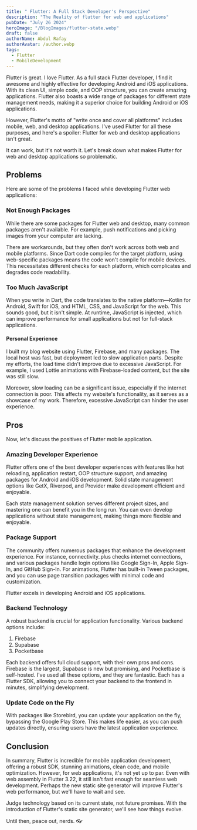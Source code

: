 ```yaml
---
title: " Flutter: A Full Stack Developer's Perspective"
description: "The Reality of flutter for web and applications"
pubDate: "July 26 2024"
heroImage: "/BlogImages/flutter-state.webp"
draft: false
authorName: Abdul Rafay
authorAvatar: /author.webp
tags:
  - Flutter
  - MobileDevelopment
---
```


Flutter is great. I love Flutter. As a full stack Flutter developer, I find it awesome and highly effective for developing Android and iOS applications. With its clean UI, simple code, and OOP structure, you can create amazing applications. Flutter also boasts a wide range of packages for different state management needs, making it a superior choice for building Android or iOS applications.

However, Flutter's motto of "write once and cover all platforms" includes mobile, web, and desktop applications. I've used Flutter for all these purposes, and here's a spoiler: Flutter for web and desktop applications isn't great.

It can work, but it's not worth it. Let's break down what makes Flutter for web and desktop applications so problematic.

## Problems

Here are some of the problems I faced while developing Flutter web applications:

### Not Enough Packages

While there are some packages for Flutter web and desktop, many common packages aren't available. For example, push notifications and picking images from your computer are lacking.

There are workarounds, but they often don't work across both web and mobile platforms. Since Dart code compiles for the target platform, using web-specific packages means the code won't compile for mobile devices. This necessitates different checks for each platform, which complicates and degrades code readability.

### Too Much JavaScript

When you write in Dart, the code translates to the native platform—Kotlin for Android, Swift for iOS, and HTML, CSS, and JavaScript for the web. This sounds good, but it isn't simple. At runtime, JavaScript is injected, which can improve performance for small applications but not for full-stack applications.

#### Personal Experience

I built my blog website using Flutter, Firebase, and many packages. The local host was fast, but deployment led to slow application parts. Despite my efforts, the load time didn't improve due to excessive JavaScript. For example, I used Lottie animations with Firebase-loaded content, but the site was still slow.

Moreover, slow loading can be a significant issue, especially if the internet connection is poor. This affects my website's functionality, as it serves as a showcase of my work. Therefore, excessive JavaScript can hinder the user experience.

## Pros

Now, let's discuss the positives of Flutter mobile application.

### Amazing Developer Experience

Flutter offers one of the best developer experiences with features like hot reloading, application restart, OOP structure support, and amazing packages for Android and iOS development. Solid state management options like GetX, Riverpod, and Provider make development efficient and enjoyable.

Each state management solution serves different project sizes, and mastering one can benefit you in the long run. You can even develop applications without state management, making things more flexible and enjoyable.

### Package Support

The community offers numerous packages that enhance the development experience. For instance, connectivity_plus checks internet connections, and various packages handle login options like Google Sign-In, Apple Sign-In, and GitHub Sign-In. For animations, Flutter has built-in Tween packages, and you can use page transition packages with minimal code and customization.

Flutter excels in developing Android and iOS applications.

### Backend Technology

A robust backend is crucial for application functionality. Various backend options include:

1. Firebase
2. Supabase
3. Pocketbase

Each backend offers full cloud support, with their own pros and cons. Firebase is the largest, Supabase is new but promising, and Pocketbase is self-hosted. I've used all these options, and they are fantastic. Each has a Flutter SDK, allowing you to connect your backend to the frontend in minutes, simplifying development.

### Update Code on the Fly

With packages like Storebird, you can update your application on the fly, bypassing the Google Play Store. This makes life easier, as you can push updates directly, ensuring users have the latest application experience.

## Conclusion

In summary, Flutter is incredible for mobile application development, offering a robust SDK, stunning animations, clean code, and mobile optimization. However, for web applications, it's not yet up to par. Even with web assembly in Flutter 3.22, it still isn't fast enough for seamless web development. Perhaps the new static site generator will improve Flutter's web performance, but we'll have to wait and see.

Judge technology based on its current state, not future promises. With the introduction of Flutter's static site generator, we'll see how things evolve.

Until then, peace out, nerds. 👓
